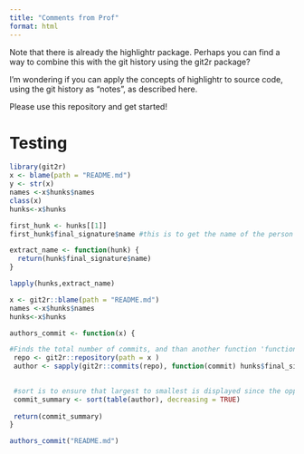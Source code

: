 ```yaml
---
title: "Comments from Prof"
format: html
---
```


Note that there is already the highlightr package. Perhaps you can find a way to combine this with the git history using the git2r package?

I'm wondering if you can apply the concepts of highlightr to source code, using the git history as "notes", as described here.

Please use this repository and get started!

# Testing
```r
library(git2r)
x <- blame(path = "README.md")
y <- str(x)
names <-x$hunks$names
class(x)
hunks<-x$hunks 
```

```r
first_hunk <- hunks[[1]]
first_hunk$final_signature$name #this is to get the name of the person

extract_name <- function(hunk) {
  return(hunk$final_signature$name)
}

lapply(hunks,extract_name)
```

```r

x <- git2r::blame(path = "README.md")
names <-x$hunks$names
hunks<-x$hunks 

authors_commit <- function(x) {

#Finds the total number of commits, and than another function 'function(commit)' is applied where the author/name is extracted from the commit made by individual people.
 repo <- git2r::repository(path = x ) 
 author <- sapply(git2r::commits(repo), function(commit) hunks$final_signature$name)
 

 #sort is to ensure that largest to smallest is displayed since the opposite is the default/ table adds them up
 commit_summary <- sort(table(author), decreasing = TRUE)
 
 return(commit_summary)
}

authors_commit("README.md")

```

